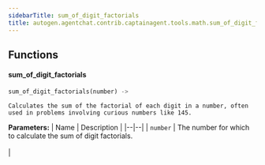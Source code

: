 ```yaml
---
sidebarTitle: sum_of_digit_factorials
title: autogen.agentchat.contrib.captainagent.tools.math.sum_of_digit_factorials
---
```


## Functions

<code class="doc-symbol doc-symbol-heading doc-symbol-function"></code>
#### sum_of_digit_factorials
<a href="#autogen.agentchat.contrib.captainagent.tools.math.sum_of_digit_factorials..sum_of_digit_factorials" class="headerlink" title="Permanent link"></a>

```python
sum_of_digit_factorials(number) -> 
```

    Calculates the sum of the factorial of each digit in a number, often used in problems involving curious numbers like 145.

<b>Parameters:</b>
| Name | Description |
|--|--|
| `number` | The number for which to calculate the sum of digit factorials.<br/><br/> |

<br />